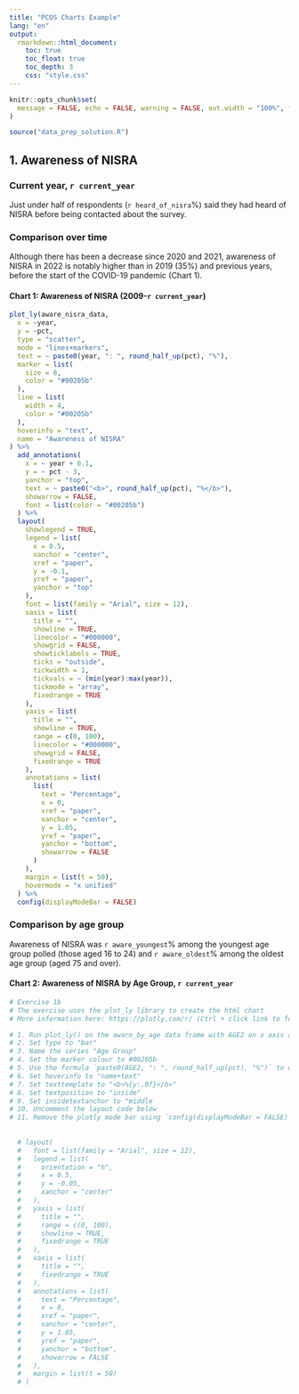 ```yaml
---
title: "PCOS Charts Example"
lang: "en"
output:
  rmarkdown::html_document:
    toc: true
    toc_float: true
    toc_depth: 3
    css: "style.css"
---
```


```r
knitr::opts_chunk$set(
  message = FALSE, echo = FALSE, warning = FALSE, out.width = "100%", fig.height = 4
)

source("data_prep_solution.R")
```

## 1. Awareness of NISRA

### Current year, `r current_year`

Just under half of respondents (`r heard_of_nisra`%) said they had heard of NISRA before being contacted about the survey.

### Comparison over time

Although there has been a decrease since 2020 and 2021, awareness of NISRA in 2022 is notably higher than in 2019 (35%) and previous years, before the start of the COVID-19 pandemic (Chart 1).

#### Chart 1: Awareness of NISRA (2009-`r current_year`)

```r
plot_ly(aware_nisra_data,
  x = ~year,
  y = ~pct,
  type = "scatter",
  mode = "lines+markers",
  text = ~ paste0(year, ": ", round_half_up(pct), "%"),
  marker = list(
    size = 8,
    color = "#00205b"
  ),
  line = list(
    width = 4,
    color = "#00205b"
  ),
  hoverinfo = "text",
  name = "Awareness of NISRA"
) %>%
  add_annotations(
    x = ~ year + 0.1,
    y = ~ pct - 3,
    yanchor = "top",
    text = ~ paste0("<b>", round_half_up(pct), "%</b>"),
    showarrow = FALSE,
    font = list(color = "#00205b")
  ) %>%
  layout(
    showlegend = TRUE,
    legend = list(
      x = 0.5,
      xanchor = "center",
      xref = "paper",
      y = -0.1,
      yref = "paper",
      yanchor = "top"
    ),
    font = list(family = "Arial", size = 12),
    xaxis = list(
      title = "",
      showline = TRUE,
      linecolor = "#000000",
      showgrid = FALSE,
      showticklabels = TRUE,
      ticks = "outside",
      tickwidth = 1,
      tickvals = ~ (min(year):max(year)),
      tickmode = "array",
      fixedrange = TRUE
    ),
    yaxis = list(
      title = "",
      showline = TRUE,
      range = c(0, 100),
      linecolor = "#000000",
      showgrid = FALSE,
      fixedrange = TRUE
    ),
    annotations = list(
      list(
        text = "Percentage",
        x = 0,
        xref = "paper",
        xanchor = "center",
        y = 1.05,
        yref = "paper",
        yanchor = "bottom",
        showarrow = FALSE
      )
    ),
    margin = list(t = 50),
    hovermode = "x unified"
  ) %>%
  config(displayModeBar = FALSE)
```

### Comparison by age group

Awareness of NISRA was `r aware_youngest`% among the youngest age group polled (those aged 16 to 24) and `r aware_oldest`% among the oldest age group (aged 75 and over).

#### Chart 2: Awareness of NISRA by Age Group, `r current_year`

```r

# Exercise 1b
# The exercise uses the plot_ly library to create the html chart
# More information here: https://plotly.com/r/ (Ctrl + click link to follow)

# 1. Run plot_ly() on the aware_by_age data frame with AGE2 on x axis and pct on y axis
# 2. Set type to "bar"
# 3. Name the series "Age Group"
# 4. Set the marker colour to #00205b
# 5. Use the formula `paste0(AGE2, ": ", round_half_up(pct), "%")` to output the hovertext
# 6. Set hoverinfo to "name+text"
# 7. Set texttemplate to "<b>%{y:.0f}</b>"
# 8. Set textposition to "inside"
# 9. Set insidetextanchor to "middle
# 10. Uncomment the layout code below
# 11. Remove the plotly mode bar using `config(displayModeBar = FALSE)`
 
 
  # layout(
  #   font = list(family = "Arial", size = 12),
  #   legend = list(
  #     orientation = "h",
  #     x = 0.5,
  #     y = -0.05,
  #     xanchor = "center"
  #   ),
  #   yaxis = list(
  #     title = "",
  #     range = c(0, 100),
  #     showline = TRUE,
  #     fixedrange = TRUE
  #   ),
  #   xaxis = list(
  #     title = "",
  #     fixedrange = TRUE
  #   ),
  #   annotations = list(
  #     text = "Percentage",
  #     x = 0,
  #     xref = "paper",
  #     xanchor = "center",
  #     y = 1.05,
  #     yref = "paper",
  #     yanchor = "bottom",
  #     showarrow = FALSE
  #   ),
  #   margin = list(t = 50)
  # ) 
```
